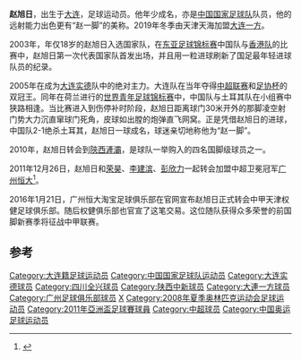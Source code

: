 {{Football player infobox
|  playername = 赵旭日
|  image =  Zhao Xuri.jpg
|  fullname = 赵旭日
|  nickname = 赵一脚
|  dateofbirth = {{birth date and age|1985|12|3}}
|  cityofbirth = [[辽宁|辽宁]][[大连|大连]]
|  countryofbirth = {{flagicon|China}} [[中华人民共和国|中国]]
|  height = {{height|m=1.85}}
|  currentclub = {{flagicon|China}} [[大连一方|大连一方]]
|  clubnumber = 7
|  position = [[中场|中场]]
|  youthyears1   = 2000–2001  | youthclubs1   = [[大连实德|大连实德]]
|  years1   = 2002       | caps1   = 0    | goals1   = 0   | clubs1   = [[大连赛德隆|大连赛德隆]]
|  years2   = 2003–2004  | caps2   = 37   | goals2   = 4   | clubs2   = [[四川冠城|四川冠城]]
|  years3   = 2005–2009  | caps3   = 123  | goals3   = 10  | clubs3   = [[大连实德|大连实德]]
|  years4   = 2010–2011  | caps4   = 50   | goals4   = 0   | clubs4   = [[陝西滻灞|陝西滻灞]]
|  years5   = 2012–2015  | caps5   = 134   | goals5   = 7   | clubs5   = [[广州恒大|广州恒大]]
|  years6   = 2016–2018      | caps6   = 89   | goals6   = 15   | clubs6   = [[天津权健|天津权健]]
|  years7   = 2019–     | caps7   = 26    | goals7   = 0   | clubs7   = [[大连一方|大连一方]]
|  nationalyears1   = 2008  | nationalcaps1   = 2   | nationalgoals1   = 0  | nationalteam1   = {{fbu|23|CHN|name=中国国奥队}}
|  nationalyears2   = 2003– | nationalcaps2   = 87 | nationalgoals2   = 2  | nationalteam2   = {{fb|CHN}}
|  pcupdate = 2021年7月11日
|  ntupdate = 2019年1月24日
}}

'''赵旭日'''{{BD|1985年|12月3日|catIdx=Z赵}}，出生于[[大连|大连]]，足球运动员。他年少成名，亦是[[中国国家足球队|中国国家足球队]]队员，他的远射能力出色更有“赵一脚”的美称。2019年冬季由天津天海加盟[[大连一方|大连一方]]。

2003年，年仅18岁的赵旭日入选国家队，在[[东亚足球锦标赛|东亚足球锦标赛]]中国队与[[香港足球代表队|香港队]]的比赛中，赵旭日第一次代表国家队首发出场，并且用一粒进球刷新了国足最年轻进球队员的纪录。

2005年在成为[[大连实德|大连实德]]队中的绝对主力。大连队在当年夺得[[中超联赛|中超联赛]]和[[中国足协杯|足协杯]]的双冠王。同年在荷兰进行的[[世界青年足球锦标赛|世界青年足球锦标赛]]中，中国队与土耳其队在小组赛中狭路相逢。当比赛进入到伤停补时阶段，赵旭日距离球门30米开外的那脚凌空射门势大力沉直窜球门死角，皮球如出膛的炮弹直飞网窝。正是凭借赵旭日的进球，中国队2-1绝杀土耳其，赵旭日一球成名，球迷亲切地称他为“赵一脚”。

2010年，赵旭日转会到[[陝西滻灞|陝西滻灞]]，是球队一举购入的四名国脚级球员之一。

2011年12月26日，赵旭日和[[荣昊|荣昊]]、[[李建滨|李建滨]]、[[彭欣力|彭欣力]]一起转会加盟中超卫冕冠军[[广州恒大|广州恒大]]<ref>{{Cite web |url=http://sports.sina.com.cn/j/2011-12-26/15085883182.shtml |title=恒大官方宣布签四名新援 国足三将携潜力新星加盟 |access-date=2011-12-26 |archive-date=2012-01-12 |archive-url=https://web.archive.org/web/20120112011802/http://sports.sina.com.cn/j/2011-12-26/15085883182.shtml |dead-url=no }}</ref>。

2016年1月21日，广州恒大淘宝足球俱乐部在官网宣布赵旭日正式转会中甲天津权健足球俱乐部。随后权健俱乐部也官宣了这笔交易。这位随队获得众多荣誉的前国脚新赛季将征战中甲联赛。

==参考==
{{reflist}}

{{2009年大连实德名单}}
{{2010年中超分類名单陝西}}
{{2011年中超分類名单陝西}}
{{2012年中超分类名单广州恒大}}
{{2013年中超分类名单广州恒大}}
{{2014年中超分类名单广州恒大}}
{{2015年中超分类名单广州恒大}}
{{2016年中甲分类名单权健}}
{{2017年中超分类名单天津权健}}
{{2018年中超分类名单天津权健}}
{{2019年中超分类名单大连一方}}
{{2006年亚运会男子足球中国参赛名单}}
{{2007年亚洲杯足球赛中国参赛名单}}
{{2008年奥运会男子足球中国参赛名单}}
{{2011年亞洲杯足球賽中國參賽名單}}
{{2019年亚洲杯足球赛中国参赛名单}}

{{DEFAULTSORT:ZHAO Xuri}}
[[Category:大连籍足球运动员|Category:大连籍足球运动员]]
[[Category:中国国家足球队运动员|Category:中国国家足球队运动员]]
[[Category:大连实德球员|Category:大连实德球员]]
[[Category:四川全兴球员|Category:四川全兴球员]]
[[Category:陕西中新球员|Category:陕西中新球员]]
[[Category:大連一方球员|Category:大連一方球员]]
[[Category:广州足球俱乐部球员|Category:广州足球俱乐部球员]]
[[Category:赵姓|X]]
[[Category:2008年夏季奥林匹克运动会足球运动员|Category:2008年夏季奥林匹克运动会足球运动员]]
[[Category:2011年亞洲盃足球賽球員|Category:2011年亞洲盃足球賽球員]]
[[Category:中超球员|Category:中超球员]]
[[Category:中国奥运足球运动员|Category:中国奥运足球运动员]]